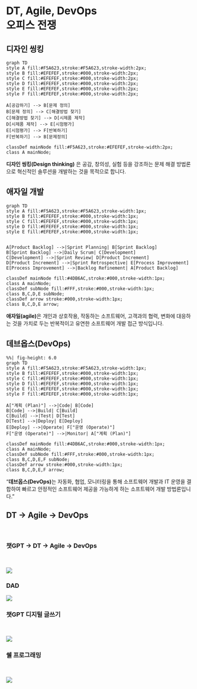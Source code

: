 # DT, Agile, DevOps <br> 오피스 전쟁

## 디자인 씽킹

```mermaid
graph TD
style A fill:#F5A623,stroke:#F5A623,stroke-width:2px;
style B fill:#EFEFEF,stroke:#000,stroke-width:2px;
style C fill:#EFEFEF,stroke:#000,stroke-width:2px;
style D fill:#EFEFEF,stroke:#000,stroke-width:2px;
style E fill:#EFEFEF,stroke:#000,stroke-width:2px;
style F fill:#EFEFEF,stroke:#000,stroke-width:2px;

A[공감하기] --> B[문제 정의]
B[문제 정의] --> C[해결방법 찾기]
C[해결방법 찾기] --> D[시제품 제작]
D[시제품 제작] --> E[시험평가]
E[시험평가] --> F[반복하기]
F[반복하기] --> B[문제정의]

classDef mainNode fill:#F5A623,stroke:#EFEFEF,stroke-width:2px;
class A mainNode;
```

::: aside
**디자인 씽킹(Design thinking)** 은 공감, 창의성, 실험 등을 강조하는 문제 해결 방법론으로 혁신적인 솔루션을 개발하는 것을 목적으로 합니다.
:::

## 애자일 개발

```mermaid
graph TD
style A fill:#F5A623,stroke:#F5A623,stroke-width:1px;
style B fill:#EFEFEF,stroke:#000,stroke-width:1px;
style C fill:#EFEFEF,stroke:#000,stroke-width:1px;
style D fill:#EFEFEF,stroke:#000,stroke-width:1px;
style E fill:#EFEFEF,stroke:#000,stroke-width:1px;


A[Product Backlog] -->|Sprint Planning| B[Sprint Backlog]
B[Sprint Backlog] -->|Daily Scrum| C[Development]
C[Development] -->|Sprint Review| D[Product Increment]
D[Product Increment] -->|Sprint Retrospective| E[Process Improvement]
E[Process Improvement] -->|Backlog Refinement| A[Product Backlog]

classDef mainNode fill:#4DB6AC,stroke:#000,stroke-width:1px;
class A mainNode;
classDef subNode fill:#FFF,stroke:#000,stroke-width:1px;
class B,C,D,E subNode;
classDef arrow stroke:#000,stroke-width:1px;
class B,C,D,E arrow;
```

::: aside
**애자일(agile)**은 개인과 상호작용, 작동하는 소프트웨어, 고객과의 협력, 변화에 대응하는 것을 가치로 두는 반복적이고 유연한 소프트웨어 개발 접근 방식입니다.
:::

## 데브옵스(DevOps) {.smaller}

```mermaid
%%| fig-height: 6.0
graph TD
style A fill:#F5A623,stroke:#F5A623,stroke-width:1px;
style B fill:#EFEFEF,stroke:#000,stroke-width:1px;
style C fill:#EFEFEF,stroke:#000,stroke-width:1px;
style D fill:#EFEFEF,stroke:#000,stroke-width:1px;
style E fill:#EFEFEF,stroke:#000,stroke-width:1px;
style F fill:#EFEFEF,stroke:#000,stroke-width:1px;

A["계획 (Plan)"] -->|Code| B[Code]
B[Code] -->|Build| C[Build]
C[Build] -->|Test| D[Test]
D[Test] -->|Deploy| E[Deploy]
E[Deploy] -->|Operate| F["운영 (Operate)"]
F["운영 (Operate)"] -->|Monitor| A["계획 (Plan)"]

classDef mainNode fill:#4DB6AC,stroke:#000,stroke-width:1px;
class A mainNode;
classDef subNode fill:#FFF,stroke:#000,stroke-width:1px;
class B,C,D,E,F subNode;
classDef arrow stroke:#000,stroke-width:1px;
class B,C,D,E,F arrow;
```

::: aside
"**데브옵스(DevOps)**는 자동화, 협업, 모니터링을 통해 소프트웨어 개발과 IT 운영을 결합하여 빠르고 안정적인 소프트웨어 제공을 가능하게 하는 소프트웨어 개발 방법론입니다."
:::

## DT → Agile → DevOps {.smaller}

<br>

::: panel-tabset

### 챗GPT → DT → Agile → DevOps

<br>

![](img/chatGPT-DT-Agile-DevOps.jpg)

### DAD

![](img/dt-agile-devops.jpg)

### 챗GPT 디지털 글쓰기

<br>

![](img/chatGPT-writing.jpg)

### 쉘 프로그래밍

<br>

![](img/chatGPT-writing-shell.jpg)

:::


